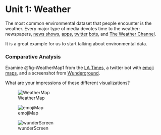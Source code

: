 # Unit 1: Weather {#sec-weather}

The most common environmental dataset that people encounter is the weather. Every major type of media devotes time to the weather: newspapers, [news shows](https://www.youtube.com/watch?v=gTol-2-Iwio), [apps](https://www.wunderground.com/), [twitter](https://twitter.com/EmojiWeatherUSA?lang=en) [bots](https://twitter.com/laxweatherbot), and [The Weather Channel](https://weather.com/).

It is a great example for us to start talking about environmental data.

### Comparative Analysis

Examine @fig-WeatherMap1 from the [LA Times](www.latimes.com), a twitter bot with [emoji maps](https://twitter.com/EmojiWeatherUSA?lang=en),
and a screenshot from [Wunderground](www.wunderground.com).

::: {.callout-note appearance="simple"}
What are your impressions of these different visualizations?  
:::

![WeatherMap](images/LATimesWeather.jpg){#fig-WeatherMap1}

![emojiMap](images/emojiWeather.png){#fig-emojiMap}

![wunderScreen](images/wunderground.png){#fig-Wunderground}
